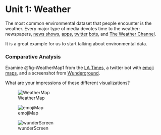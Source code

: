 # Unit 1: Weather {#sec-weather}

The most common environmental dataset that people encounter is the weather. Every major type of media devotes time to the weather: newspapers, [news shows](https://www.youtube.com/watch?v=gTol-2-Iwio), [apps](https://www.wunderground.com/), [twitter](https://twitter.com/EmojiWeatherUSA?lang=en) [bots](https://twitter.com/laxweatherbot), and [The Weather Channel](https://weather.com/).

It is a great example for us to start talking about environmental data.

### Comparative Analysis

Examine @fig-WeatherMap1 from the [LA Times](www.latimes.com), a twitter bot with [emoji maps](https://twitter.com/EmojiWeatherUSA?lang=en),
and a screenshot from [Wunderground](www.wunderground.com).

::: {.callout-note appearance="simple"}
What are your impressions of these different visualizations?  
:::

![WeatherMap](images/LATimesWeather.jpg){#fig-WeatherMap1}

![emojiMap](images/emojiWeather.png){#fig-emojiMap}

![wunderScreen](images/wunderground.png){#fig-Wunderground}
